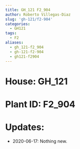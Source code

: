 ```yaml
---
title: GH_121 F2_904
author: Roberto Villegas-Diaz
slug: 'gh-121/f2-904'
categories:
  - GH121
tags:
  - F2
aliases:
  - gh_121-f2_904
  - gh-121-f2-904
  - gh121-f2904
---
```


# **House**: GH_121
# **Plant ID**: F2_904
# **Updates**: 
 - 2020-06-17: Nothing new.
